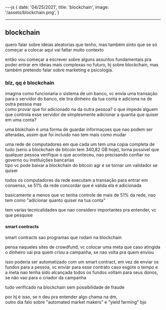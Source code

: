 ---js
{
date: '04/25/2021',
title: 'blockchain',
image: '/assets/blockchain.png',
}

---

## blockchain

quero falar sobre ideias aleatorias que tenho,
mas também sinto que se só começar a colocar aqui vai faltar muito contexto

então vou começar a escrever sobre alguns assuntos fundamentais pra poder entrar
em ideias mais complexas no futuro, hj sobre blockchain, mas também pretendo falar sobre marketing e psicologia.

### blz, qq é blockchain

imagina como funcionaria o sistema de um banco,
vc envia uma transação para o servidor do banco,
ele tira dinheiro da tua conta e adiciona na de outra pessoa mas  
como provar que foi adicionado na da outra pessoa?
o que impede alguem que controla esse servidor de simplesmente adicionar a quantia que quiser em uma conta?

uma blokchain é uma forma de guardar informaçoes que nao podem ser alteradas, assim que foi incluido nao tem mais como mudar

uma rede de computadores em que cada um tem uma copia completa de tudo (serio a blockchain de bitcoin tem 340,82 GB hoje),
torna possivel que qualquer pessoa verifique o que aconteceu,
nao precisando confiar no governo ou instituições bancarias  
tipo vc pode baixar a blockchain do bitcoin agr e se tornar um validador se quiser

todos os computadores da rede executam a transação para entrar em consenso, se 51% da rede concordar
que é valida ela é adicionada

basicamente a menos que vc tenha controle de mais de 51% da rede,
nao tem como "adicionar quanto quiser na tua conta"

tem varias tecnicalidades que nao considero importantes pra entender, vc que pesquise

#### smart contracts

smart contracts sao programas que rodam na blockchain

pensa naqueles sites de crowdfund, vc colocar uma meta que caso atingida o dinheiro vai pra quem criou a campanha,
se nao volta pra quem enviou

isso poderia ser automatizado com um smart contract, em vez de enviar os fundos para a pessoa, vc enviar para esse contrato
caso esgote o tempo e a meta nao tenha sido alcançada todos os fundos voltam para seus donos, se não vao para o criador da campanha

tudo verificado na blockchain sem possibilidade de fraude

por hj é isso, se n deu pra entender algo chama na dm,  
outro dia falo sobre "automated market makers" e "yield farming"
bjo
